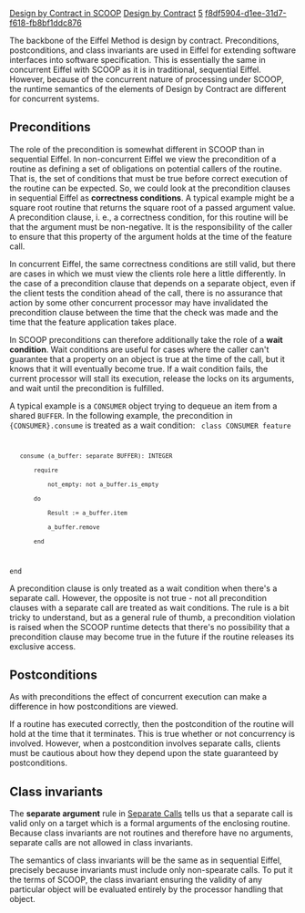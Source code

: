 [[Property:title|Design by Contract in SCOOP]]
[[Property:link_title|Design by Contract]]
[[Property:weight|5]]
[[Property:uuid|f8df5904-d1ee-31d7-f618-fb8bf1ddc876]]

The backbone of the Eiffel Method is design by contract. Preconditions, postconditions, and class invariants are used in Eiffel for extending software interfaces into software specification. This is essentially the same in concurrent Eiffel with SCOOP as it is in traditional, sequential Eiffel. However, because of the concurrent nature of processing under SCOOP, the runtime semantics of the elements of Design by Contract are different for concurrent systems.


==Preconditions==

The role of the precondition is somewhat different in SCOOP than in sequential Eiffel. In non-concurrent Eiffel we view the precondition of a routine as defining a set of obligations on potential callers of the routine. That is, the set of conditions that must be true before correct execution of the routine can be expected. So, we could look at the precondition clauses in sequential Eiffel as '''correctness conditions'''. A typical example might be a square root routine that returns the square root of a passed argument value. A precondition clause, i. e., a correctness condition, for this routine will be that the argument must be non-negative. It is the responsibility of the caller to ensure that this property of the argument holds at the time of the feature call.

In concurrent Eiffel, the same correctness conditions are still valid, but there are cases in which we must view the clients role here a little differently.
In the case of a precondition clause that depends on a separate object, even if the client tests the condition ahead of the call, there is no assurance that action by some other concurrent processor may have invalidated the precondition clause between the time that the check was made and the time that the feature application takes place.

In SCOOP preconditions can therefore additionally take the role of a '''wait condition'''.
Wait conditions are useful for cases where the caller can't guarantee that a property on an object is true at the time of the call, but it knows that it will eventually become true.
If a wait condition fails, the current processor will stall its execution, release the locks on its arguments, and wait until the precondition is fulfilled.

A typical example is a <code>CONSUMER</code> object trying to dequeue an item from a shared <code>BUFFER</code>.
In the following example, the precondition in <code>{CONSUMER}.consume</code> is treated as a wait condition:
<code>
class CONSUMER feature
	consume (a_buffer: separate BUFFER): INTEGER
		require
			not_empty: not a_buffer.is_empty
		do
			Result := a_buffer.item
			a_buffer.remove
		end
end
</code>

A precondition clause is only treated as a wait condition when there's a separate call.
However, the opposite is not true - not all precondition clauses with a separate call are treated as wait conditions.
The rule is a bit tricky to understand, but as a general rule of thumb, a precondition violation is raised when the SCOOP runtime detects that there's no possibility that a precondition clause may become true in the future if the routine releases its exclusive access.

{{Info| Alright, here are the exact rules: The decision depends on the context of the '''caller''' of the routine.
If one of the separate objects used as a target in a precondition clause is ''locked'' (see definition in [[Asynchronous Calls]]) in the context of the caller, the precondition is treated as a correctness condition. Otherwise, it is a wait condition.}}

{{SeeAlso|The <code>{PRODUCER}.store</code> feature in the [[Producer-consumer|producer-consumer]] example. When called by <code>{PRODUCER}.produce</code> it becomes a '''wait condition'''.}}

==Postconditions==

As with preconditions the effect of concurrent execution can make a difference in how postconditions are viewed. 

If a routine has executed correctly, then the postcondition of the routine will hold at the time that it terminates. This is true whether or not concurrency is involved. However, when a postcondition involves separate calls, clients must be cautious about how they depend upon the state guaranteed by postconditions. 


==Class invariants==

The '''separate argument''' rule in [[Separate Calls]] tells us that a separate call is valid only on a target which is a formal arguments of the enclosing routine. Because class invariants are not routines and therefore have no arguments, separate calls are not allowed in class invariants. 

{{Info|Technically, it should be possible in a class invariant to code an inline agent that gets passed arguments of separate types, then execute separate calls within the inline agent. But generally, it can be assumed that class invariants contain no separate calls. }}

The semantics of class invariants will be the same as in sequential Eiffel, precisely because invariants must include only non-spearate calls. To put it the terms of SCOOP, the class invariant ensuring the validity of any particular object will be evaluated entirely by the processor handling that object.


